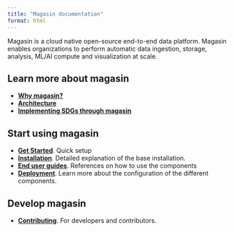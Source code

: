 ```yaml
---
title: "Magasin documentation"
format: html
---
```


Magasin is a cloud native open-source end-to-end data platform.
Magasin enables organizations to perform automatic data ingestion, storage, analysis, ML/AI compute and visualization at scale.


## Learn more about magasin
* **[Why magasin?](why-magasin.qmd)**
* **[Architecture](architecture.qmd)**
* **[Implementing SDGs through magasin](sdgs.qmd)**

## Start using magasin
* **[Get Started](get-started/)**. Quick setup
* **[Installation](install/)**. Detailed explanation of the base installation.
* **[End user guides](end-user-guides.qmd)**. References on how to use the components
* **[Deployment](deployment.qmd)**. Learn more about the configuration of the different components.

## Develop magasin

 * **[Contributing](contributing/)**. For developers and contributors.


